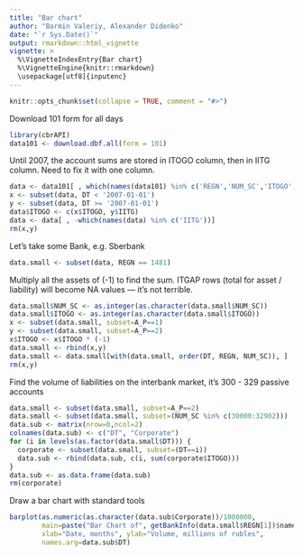 ```yaml
---
title: "Bar chart"
author: "Barmin Valeriy, Alexander Didenko"
date: "`r Sys.Date()`"
output: rmarkdown::html_vignette
vignette: >
  %\VignetteIndexEntry{Bar chart}
  %\VignetteEngine{knitr::rmarkdown}
  \usepackage[utf8]{inputenc}
---
```


```r
knitr::opts_chunk$set(collapse = TRUE, comment = "#>")
```
Download 101 form for all days
```r
library(cbrAPI)
data101 <- download.dbf.all(form = 101)
```
Until 2007, the account sums are stored in ITOGO column, then in IITG column. Need to fix it with one column.
```r
data <- data101[ , which(names(data101) %in% c('REGN','NUM_SC','ITOGO','IITG','A_P','DT'))]
x <- subset(data, DT < '2007-01-01')
y <- subset(data, DT >= '2007-01-01')
data$ITOGO <- c(x$ITOGO, y$IITG)
data <- data[ , -which(names(data) %in% c('IITG'))]
rm(x,y)
```
Let's take some Bank, e.g. Sberbank
```r
data.small <- subset(data, REGN == 1481)
```
Multiply all the assets of (-1) to find the sum. ITGAP rows (total for asset / liability) will become NA values — it's not terrible.
```r
data.small$NUM_SC <- as.integer(as.character(data.small$NUM_SC))
data.small$ITOGO <- as.integer(as.character(data.small$ITOGO))
x <- subset(data.small, subset=A_P==1)
y <- subset(data.small, subset=A_P==2)
x$ITOGO <- x$ITOGO * (-1)
data.small <- rbind(x,y)
data.small <- data.small[with(data.small, order(DT, REGN, NUM_SC)), ]
rm(x,y)
```
Find the volume of liabilities on the interbank market, it's 300 - 329 passive accounts
```r
data.small <- subset(data.small, subset=A_P==2)
data.small <- subset(data.small, subset=(NUM_SC %in% c(30000:32902)))
data.sub <- matrix(nrow=0,ncol=2)
colnames(data.sub) <- c("DT", "Corporate")
for (i in levels(as.factor(data.small$DT))) {
  corporate <- subset(data.small, subset=(DT==i))
  data.sub <- rbind(data.sub, c(i, sum(corporate$ITOGO)))
}
data.sub <- as.data.frame(data.sub)
rm(corporate)
```
Draw a bar chart with standard tools
```r
barplot(as.numeric(as.character(data.sub$Corporate))/1000000,
        main=paste("Bar Chart of", getBankInfo(data.small$REGN[1])$name),
        xlab="Date, months", ylab="Volume, millions of rubles",
        names.arg=data.sub$DT)

```